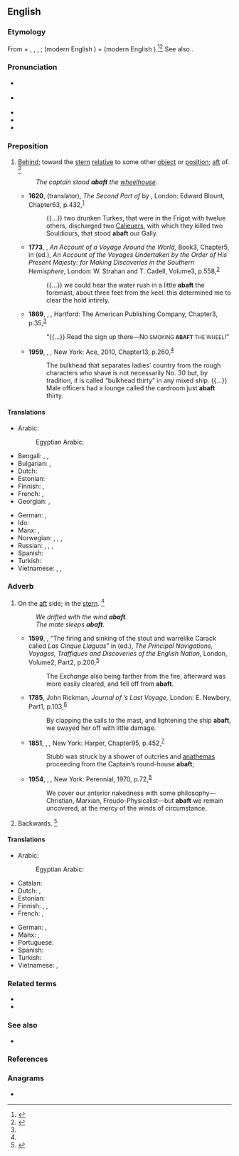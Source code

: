 ==English==

===Etymology===
From {{m|en|a-||on}} + {{der|en|enm|baft}}, {{m|enm|baften}}, {{m|enm|biaften}}, {{der|en|ang|beæftan}}; {{m|ang|be||by}} (modern English {{m|en|by}}) + {{m|ang|æftan||behind}} (modern English {{m|en|after}}).<ref name=AHD>{{cite-book|editor=Morris, William|title=The American Heritage Dictionary of the English Language|year=1969|year_published=1971|publisher=American Heritage Publishing Co., Inc.|location=New York, NY|isbn=0-395-09066-0|page=1|chapter}}</ref><ref name=RH>{{cite-book|editor=Urdang, Laurence|title=The Random House College Dictionary|year=1975|year_published=1984|publisher=Random House, Inc.|location=New York, NY|isbn=0-394-43600-8|page=1|chapter}}</ref> See also {{m|en|aft}}.

===Pronunciation===
* {{a|RP}} {{IPA|en|/əˈbæft/|/əˈbɑːft/}}
* {{a|GenAm}} {{IPA|en|/əˈbæft/|/əˈbɑft/}}
* {{audio|en|en-us-abaft.ogg|Audio (US)}}
* {{audio|en|en-ca-abaft.ogg|Audio (CA)}}
* {{rhymes|en|ɑːft|s=2}}

===Preposition===
{{en-prep}}

# {{lb|en|nautical}} [[behind|Behind]]; toward the [[stern]] [[relative]] to some other [[object]] or [[position]]; [[aft]] of. {{defdate|First attested around the late 15<sup>th</sup> century.}}<ref name=SOED/>
#: {{syn|en|abaft [[of]]}}
#: ''The captain stood '''abaft''' the [[wheelhouse]].''
#* '''1620''', {{w|Thomas Shelton (translator)|Thomas Shelton}} (translator), ''The Second Part of {{w|Don Quixote|the History of the Valorous and Witty Knight-Errant, Don Quixote of the Mancha}}'' by {{w|Miguel de Cervantes}}, London: Edward Blount, Chapter{{nbsp}}63, p.{{nbsp}}432,<sup>[http://name.umdl.umich.edu/A18335.0001.001]</sup>
#*: {{...}}  two drunken Turkes, that were in the Frigot with twelue others, discharged two [[caliver|Calieuers]], with which they killed two Souldiours, that stood '''abaft''' our Gally.
#* '''1773''', {{w|James Cook}}, ''An Account of a Voyage Around the World,'' Book{{nbsp}}3, Chapter{{nbsp}}5, in {{w|John Hawkesworth (book editor)|John Hawkesworth}} (ed.), ''An Account of the Voyages Undertaken by the Order of His Present Majesty: for Making Discoveries in the Southern Hemisphere,'' London: W. Strahan and T. Cadell, Volume{{nbsp}}3, p.{{nbsp}}558,<sup>[http://name.umdl.umich.edu/004846500.0001.003]</sup>
#*: {{...}} we could hear the water rush in a little '''abaft''' the foremast, about three feet from the keel: this determined me to clear the hold intirely.
#* '''1869''', {{w|Mark Twain}}, ''{{w|The Innocents Abroad}},'' Hartford: The American Publishing Company, Chapter{{nbsp}}3, p.{{nbsp}}35,<sup>[https://archive.org/details/innocentsabroad00twairich/page/35/mode/1up?q=abaft]</sup>
#*: “{{...}} Read the sign up there—N<small>O SMOKING '''ABAFT''' THE WHEEL</small>!”
#* '''1959''', {{w|Robert A. Heinlein}}, ''{{w|Starship Troopers}},''  New York: Ace, 2010, Chapter{{nbsp}}13, p.{{nbsp}}260,<sup>[https://books.google.ca/books?id=rmEIDAAAQBAJ&newbks=1&newbks_redir=0&printsec=frontcover#v=onepage&q&f=false]</sup>
#*: The bulkhead that separates ladies’ country from the rough characters who shave is not necessarily No. 30 but, by tradition, it is called “bulkhead thirty” in any mixed ship. {{...}} Male officers had a lounge called the cardroom just '''abaft''' thirty.

====Translations====
{{trans-top|(nautical) behind; toward the stern relative to some other object or position; aft of}}
* Arabic: {{t|ar|خَلْف}}
*: Egyptian Arabic: {{t|arz|ورا|tr=wara|sc=Arab}}
* Bengali: {{t|bn|পিছন দিকে|sc=Beng}}, {{t|bn|পশ্চাদ্দিকে|sc=Beng}}, {{t|bn|জাহাজের পিছনের অর্ধাংশে|sc=Beng}}
* Bulgarian: {{t+|bg|назад}}, {{t|bg|към кърмата}}
* Dutch: {{t|nl|achterlijker dan}}
* Estonian: {{t|et|ahtris}}
* Finnish: {{t+|fi|takana}}, {{t+|fi|taakse}}
* French: {{t+|fr|en arrière de}}, {{t|fr|sur l'arrière de}}
* Georgian: {{t|ka|უკან}}, {{t|ka|კიჩოზე}}
{{trans-mid}}
* German: {{t+|de|achtern}}, {{t+|de|hintern}}
* Ido: {{t+|io|dop}}
* Manx: {{t|gv|ny yei|alt=ny yei (my yei, etc.)}}, {{t|gv|cooyl|alt=cooyl (aym, etc.)}}
* Norwegian: {{t+|no|akter}}, {{t|no|akterut}}, {{t+|no|aktenfor}}, {{t|no|akterlig}}
* Russian: {{t+|ru|позади́}}, {{t+|ru|сза́ди}}, {{t|ru|на [[корма|корме́]]}} {{qualifier|on the stern}}, {{t|ru|с [[корма|кормы́]]}} {{qualifier|from the stern}}
* Spanish: {{t|es|a popa}}
* Turkish: {{t|tr|geride}}
* Vietnamese: {{t+check|vi|sau}}, {{t-check|vi|[[ở]] [[đằng sau]]}} <!-- was "[[ở]] [[đằng sau]]" - assumed sum-of-parts; if an idiom, remove the wikilinks to the individual words. see [[User:Kephir/gadgets/xte#Translation_fixing]] -->, {{t+check|vi|phía sau|alt=ở phía sau}} <!-- was "ở [[phía sau]]" - assumed inflected form or vocalised spelling; please verify if linking is acceptable. see [[User:Kephir/gadgets/xte#Translation_fixing]] -->
{{trans-bottom}}

===Adverb===
{{en-adv}}

# {{lb|en|nautical}} On the [[aft]] side; in the [[stern]]. {{defdate|First attested in the early 17<sup>th</sup> century.}}<ref name=SOED/>
#: ''We drifted with the wind '''abaft'''.''
#: ''The mate sleeps '''abaft'''.''
#* '''1599''', {{w|Nicholas Downton}}, “The firing and sinking of the stout and warrelike Carack called ''Las Cinque Llaguas''” in {{w|Richard Hakluyt}} (ed.), ''The Principal Navigations, Voyages, Traffiques and Discoveries of the English Nation,'' London, Volume{{nbsp}}2, Part{{nbsp}}2, p.{{nbsp}}200,<sup>[http://name.umdl.umich.edu/A02495.0001.001]</sup>
#*: The ''Exchange'' also being farther from the fire, afterward was more easily cleared, and fell off from '''abaft'''.
#* '''1785''', John Rickman, ''Journal of {{w|James Cook|Captain Cook}}’s Last Voyage,'' London: E. Newbery, Part{{nbsp}}1, p.{{nbsp}}103,<sup>[http://name.umdl.umich.edu/004895036.0001.000]</sup>
#*: By clapping the sails to the mast, and lightening the ship '''abaft''', we swayed her off with little damage.
#* '''1851''', {{w|Herman Melville}}, ''{{w|Moby-Dick}},'' New York: Harper, Chapter{{nbsp}}95, p.{{nbsp}}452,<sup>[https://archive.org/details/mobydickorwhale01melv/page/452/mode/1up?q=abaft]</sup>
#*: Stubb was struck by a shower of outcries and [[anathema]]s proceeding from the Captain’s round-house '''abaft''';
#* '''1954''', {{w|Aldous Huxley}}, ''{{w|The Doors of Perception}},'' New York: Perennial, 1970, p.{{nbsp}}72,<sup>[https://archive.org/details/doorsofperceptio00huxl/page/72/mode/1up?q=abaft]</sup>
#*: We cover our anterior nakedness with some philosophy—Christian, Marxian, Freudo-Physicalist—but '''abaft''' we remain uncovered, at the mercy of the winds of circumstance.
# {{lb|en|nautical|obsolete}} Backwards. {{defdate|Attested from around (1150 to 1350) until the late 15<sup>th</sup> century.}}<ref name=SOED>{{R:SOED5|page=2}}</ref>

====Translations====
{{trans-top|(nautical) on the aft side}}
* Arabic: {{t|ar|فِي مُؤَخَّرَة}}
*: Egyptian Arabic: {{t|arz|فأخر|tr=fʔāḫer|sc=Arab}}
* Catalan: {{t|ca|a popa}}
* Dutch: {{t|nl|naar achter}}, {{t+|nl|achteruit}}
* Estonian: {{t|et|ahtris}}
* Finnish: {{t+|fi|perä|alt=perässä}}, {{t+|fi|perä|alt=perään}}, {{t+|fi|takaa}}
* French: {{t|fr|sur l'arrière}}, {{t|fr|vers l'arrière}}
{{trans-mid}}
* German: {{t+|de|achteraus}}, {{t+|de|achtern}}
* Manx: {{t|gv|gys jerrey ny lhuingey}}, {{t|gv|gys y stiur}}
* Portuguese: {{t|pt|[[à]] [[popa]]}}
* Spanish: {{t|es|a popa}}
* Turkish: {{t|tr|kıç tarafında}}
* Vietnamese: {{t-check|vi|[[ở]] [[phía sau]] [[bánh lái]]}} <!-- was "[[ở]] [[phía sau]] [[bánh lái]]" - assumed sum-of-parts; if an idiom, remove the wikilinks to the individual words. see [[User:Kephir/gadgets/xte#Translation_fixing]] -->, {{t-check|vi|[[gần]] [[phía]] bánh lái}} <!-- was "[[gần]] [[phía]] bánh lái" - assumed sum-of-parts; if an idiom, remove the wikilinks to the individual words. see [[User:Kephir/gadgets/xte#Translation_fixing]] -->
{{trans-bottom}}

===Related terms===
* {{l|en|aft}}
* {{l|en|after}}

===See also===
* {{l|en|astern}}

===References===
<references/>

===Anagrams===
* {{anagrams|en|a=aabft|BAFTA|bafta}}